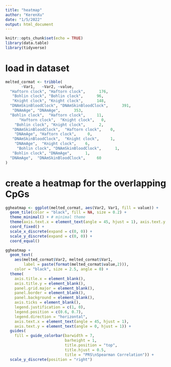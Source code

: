 ```yaml
---
title: "heatmap"
author: "KerenXu"
date: "1/5/2022"
output: html_document
---
```


```r
knitr::opts_chunk$set(echo = TRUE)
library(data.table)
library(tidyverse)
```

# load in dataset 
```r
melted_cormat <- tribble(
       ~Var1,   ~Var2, ~value, 
  "Haftorn clock", "Haftorn clock",      176,
   "Bohlin clock", "Bohlin clock",      96,
   "Knight clock", "Knight clock",      148,
  "DNAmSkinBloodClock", "DNAmSkinBloodClock",      391,
   "DNAmAge", "DNAmAge",      353,
  "Bohlin clock",  "Haftorn clock",     11,
      "Haftorn clock",  "Knight clock",   0,
    "Bohlin clock", "Knight clock",      2,
   "DNAmSkinBloodClock",  "Haftorn clock",    0,
    "DNAmAge", "Haftorn clock",     0,
   "DNAmSkinBloodClock",  "Knight clock",     1,
    "DNAmAge",  "Knight clock",    6,
     "Bohlin clock", "DNAmSkinBloodClock",      1,
   "Bohlin clock", "DNAmAge",      1,
  "DNAmAge",  "DNAmSkinBloodClock",     60
)
```


# create a heatmap for the overlapping CpGs
```r
ggheatmap <- ggplot(melted_cormat, aes(Var2, Var1, fill = value)) +
  geom_tile(color = "black", fill = NA, size = 0.2) +
  theme_minimal() + # minimal theme
  theme(axis.text.x = element_text(angle = 45, hjust = 1), axis.text.y = element_text(angle = 0, hjust = 1)) +
  coord_fixed() + 
  scale_x_discrete(expand = c(0, 0)) +
  scale_y_discrete(expand = c(0, 0)) + 
  coord_equal() 

ggheatmap + 
  geom_text(
    aes(melted_cormat$Var2, melted_cormat$Var1, 
        label = paste(format(melted_cormat$value,2))), 
    color = "black", size = 2.5, angle = 0) + 
  theme(
    axis.title.x = element_blank(),
    axis.title.y = element_blank(),
    panel.grid.major = element_blank(),
    panel.border = element_blank(),
    panel.background = element_blank(),
    axis.ticks = element_blank(),
    legend.justification = c(1, 0),
    legend.position = c(0.6, 0.7),
    legend.direction = "horizontal",
    axis.text.x = element_text(angle = 45, hjust = 1),
    axis.text.y = element_text(angle = 0, hjust = 1)) +
  guides(
    fill = guide_colorbar(barwidth = 7, 
                          barheight = 1,
                          title.position = "top", 
                          title.hjust = 0.5, 
                          title = "PRS\nSpearman Correlation")) + 
  scale_y_discrete(position = "right") 
```


